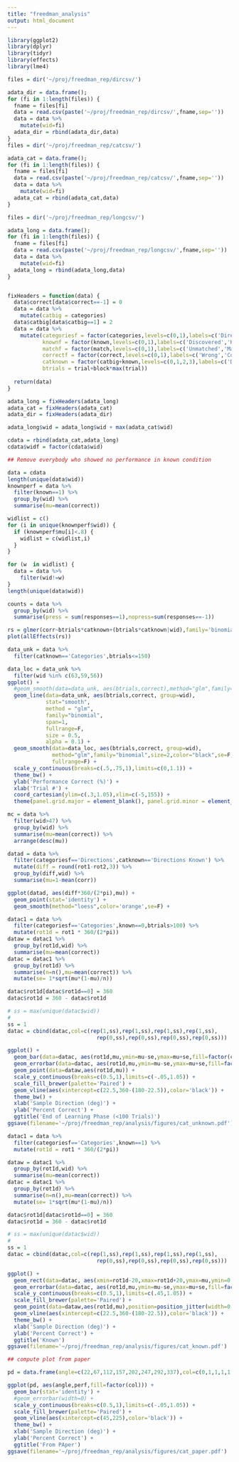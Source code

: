 ```yaml
---
title: "freedman_analysis"
output: html_document
---
```

```r
library(ggplot2)
library(dplyr)
library(tidyr)
library(effects)
library(lme4)
```


```r
files = dir('~/proj/freedman_rep/dircsv/')

adata_dir = data.frame();
for (fi in 1:length(files)) {
  fname = files[fi]
  data = read.csv(paste('~/proj/freedman_rep/dircsv/',fname,sep=''))
  data = data %>%
    mutate(wid=fi)
  adata_dir = rbind(adata_dir,data)
}
files = dir('~/proj/freedman_rep/catcsv/')

adata_cat = data.frame();
for (fi in 1:length(files)) {
  fname = files[fi]
  data = read.csv(paste('~/proj/freedman_rep/catcsv/',fname,sep=''))
  data = data %>%
    mutate(wid=fi)
  adata_cat = rbind(adata_cat,data)
}

files = dir('~/proj/freedman_rep/longcsv/')

adata_long = data.frame();
for (fi in 1:length(files)) {
  fname = files[fi]
  data = read.csv(paste('~/proj/freedman_rep/longcsv/',fname,sep=''))
  data = data %>%
    mutate(wid=fi)
  adata_long = rbind(adata_long,data)
}
```

```r
```

```r
fixHeaders = function(data) {  
  data$correct[data$correct==-1] = 0
  data = data %>%
    mutate(catbig = categories)
  data$catbig[data$catbig==1] = 2
  data = data %>%
    mutate(categoriesf = factor(categories,levels=c(0,1),labels=c('Directions','Categories')),
           knownf = factor(known,levels=c(0,1),labels=c('Discovered','Known')),
           matchf = factor(match,levels=c(0,1),labels=c('Unmatched','Matched')),
           correctf = factor(correct,levels=c(0,1),labels=c('Wrong','Correct')),
           catknown = factor(catbig+known,levels=c(0,1,2,3),labels=c('Directions','Directions Known','Categories','Categories Known')),
           btrials = trial+block*max(trial))
  
  return(data)
}
```


```r
adata_long = fixHeaders(adata_long)
adata_cat = fixHeaders(adata_cat)
adata_dir = fixHeaders(adata_dir)

adata_long$wid = adata_long$wid + max(adata_cat$wid)

cdata = rbind(adata_cat,adata_long)
cdata$widf = factor(cdata$wid)

## Remove everybody who showed no performance in known condition

```

```r
data = cdata
length(unique(data$wid))
knownperf = data %>%
  filter(known==1) %>%
  group_by(wid) %>%
  summarise(mu=mean(correct))

widlist = c()
for (i in unique(knownperf$wid)) {
  if (knownperf$mu[i]<.8) {
    widlist = c(widlist,i)
  }
}

for (w  in widlist) {
  data = data %>%
    filter(wid!=w)
}
length(unique(data$wid))
```


```r
counts = data %>%
  group_by(wid) %>%
  summarise(press = sum(responses==1),nopress=sum(responses==-1))
```

```r
rs = glmer(corr~btrials*catknown+(btrials*catknown|wid),family='binomial',data=data)
plot(allEffects(rs))
```

```r

data_unk = data %>%
  filter(catknown=='Categories',btrials<=150)
```



```r
data_loc = data_unk %>%
  filter(wid %in% c(63,59,56))
ggplot() + 
  #geom_smooth(data=data_unk, aes(btrials,correct),method="glm",family='binomial',size=2,se=F) +
  geom_line(data=data_unk, aes(btrials,correct, group=wid),
            stat="smooth",
            method = "glm",
            family="binomial",
            span=1,
            fullrange=F,
            size = 0.5,
            alpha = 0.1) +
  geom_smooth(data=data_loc, aes(btrials,correct, group=wid),
              method="glm",family="binomial",size=2,color="black",se=F,
              fullrange=F) +
  scale_y_continuous(breaks=c(.5,.75,1),limits=c(0,1.1)) +
  theme_bw() +
  ylab('Performance Correct (%)') +
  xlab('Trial #') +
  coord_cartesian(ylim=c(.3,1.05),xlim=c(-5,155)) +
  theme(panel.grid.major = element_blank(), panel.grid.minor = element_blank())
```

```r
mc = data %>%
  filter(wid>47) %>%
  group_by(wid) %>%
  summarise(mu=mean(correct)) %>%
  arrange(desc(mu))
```

```r
datad = data %>%
  filter(categoriesf=='Directions',catknown=='Directions Known') %>%
  mutate(diff = round(rot1-rot2,3)) %>%
  group_by(diff,wid) %>%
  summarise(mu=1-mean(corr))

ggplot(datad, aes(diff*360/(2*pi),mu)) + 
  geom_point(stat='identity') + 
  geom_smooth(method="loess",color='orange',se=F) +
```

```r
datac1 = data %>%
  filter(categoriesf=='Categories',known==0,btrials>100) %>%
  mutate(rot1d = rot1 * 360/(2*pi))
dataw = datac1 %>%
  group_by(rot1d,wid) %>%
  summarise(mu=mean(correct))
datac = datac1 %>%
  group_by(rot1d) %>%
  summarise(n=n(),mu=mean(correct)) %>%
  mutate(se= 1*sqrt(mu*(1-mu)/n))

datac$rot1d[datac$rot1d==0] = 360
datac$rot1d = 360 - datac$rot1d

# ss = max(unique(datac$wid))
# 
ss = 1
datac = cbind(datac,col=c(rep(1,ss),rep(1,ss),rep(1,ss),rep(1,ss),
                            rep(0,ss),rep(0,ss),rep(0,ss),rep(0,ss)))

ggplot() +
  geom_bar(data=datac, aes(rot1d,mu,ymin=mu-se,ymax=mu+se,fill=factor(col)),stat='identity') +
  geom_errorbar(data=datac, aes(rot1d,mu,ymin=mu-se,ymax=mu+se,fill=factor(col)),width=0) +
  geom_point(data=dataw,aes(rot1d,mu)) +
  scale_y_continuous(breaks=c(0.5,1),limits=c(-.05,1.05)) +
  scale_fill_brewer(palette='Paired') +
  geom_vline(aes(xintercept=c(22.5,360-(180-22.5)),color='black')) +
  theme_bw() +
  xlab('Sample Direction (deg)') +
  ylab('Percent Correct') +
  ggtitle('End of Learning Phase (<100 Trials)')
ggsave(filename='~/proj/freedman_rep/analysis/figures/cat_unknown.pdf')
```


```r
datac1 = data %>%
  filter(categoriesf=='Categories',known==1) %>%
  mutate(rot1d = rot1 * 360/(2*pi))

dataw = datac1 %>%
  group_by(rot1d,wid) %>%
  summarise(mu=mean(correct))
datac = datac1 %>%
  group_by(rot1d) %>%
  summarise(n=n(),mu=mean(correct)) %>%
  mutate(se= 1*sqrt(mu*(1-mu)/n))

datac$rot1d[datac$rot1d==0] = 360
datac$rot1d = 360 - datac$rot1d

# ss = max(unique(datac$wid))
# 
ss = 1
datac = cbind(datac,col=c(rep(1,ss),rep(1,ss),rep(1,ss),rep(1,ss),
                            rep(0,ss),rep(0,ss),rep(0,ss),rep(0,ss)))

ggplot() +
  geom_rect(data=datac, aes(xmin=rot1d-20,xmax=rot1d+20,ymax=mu,ymin=0.5,fill=factor(col)),stat='identity') +
  geom_errorbar(data=datac, aes(rot1d,mu,ymin=mu-se,ymax=mu+se,fill=factor(col)),width=0) +
  scale_y_continuous(breaks=c(0.5,1),limits=c(.45,1.05)) +
  scale_fill_brewer(palette='Paired') +
  geom_point(data=dataw,aes(rot1d,mu),position=position_jitter(width=0.05,height=0.01)) +
  geom_vline(aes(xintercept=c(22.5,360-(180-22.5)),color='black')) +
  theme_bw() +
  xlab('Sample Direction (deg)') +
  ylab('Percent Correct') +
  ggtitle('Known')
ggsave(filename='~/proj/freedman_rep/analysis/figures/cat_known.pdf')
```

```r
## compute plot from paper

pd = data.frame(angle=c(22,67,112,157,202,247,292,337),col=c(0,1,1,1,1,0,0,0),perf=c(.89,.9,.97,.97,.86,.88,.97,.965))

ggplot(pd, aes(angle,perf,fill=factor(col))) +
  geom_bar(stat='identity') +
  #geom_errorbar(width=0) +
  scale_y_continuous(breaks=c(0.5,1),limits=c(-.05,1.05)) +
  scale_fill_brewer(palette='Paired') +
  geom_vline(aes(xintercept=c(45,225),color='black')) +
  theme_bw() +
  xlab('Sample Direction (deg)') +
  ylab('Percent Correct') +
  ggtitle('From PAper')
ggsave(filename='~/proj/freedman_rep/analysis/figures/cat_paper.pdf')
```


